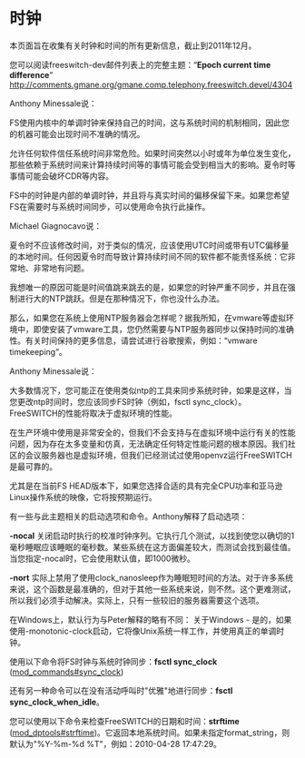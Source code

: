 # 时钟

本页面旨在收集有关时钟和时间的所有更新信息，截止到2011年12月。

您可以阅读freeswitch-dev邮件列表上的完整主题：“**Epoch current time difference**” <http://comments.gmane.org/gmane.comp.telephony.freeswitch.devel/4304>

Anthony Minessale说：

FS使用内核中的单调时钟来保持自己的时间，这与系统时间的机制相同，因此您的机器可能会出现时间不准确的情况。

允许任何软件信任系统时间非常危险。如果时间突然以小时或年为单位发生变化，那些依赖于系统时间来计算持续时间等的事情可能会受到相当大的影响。夏令时等事情可能会破坏CDR等内容。

FS中的时钟是内部的单调时钟，并且将与真实时间的偏移保留下来。如果您希望FS在需要时与系统时间同步，可以使用命令执行此操作。

Michael Giagnocavo说：

夏令时不应该修改时间，对于类似的情况，应该使用UTC时间或带有UTC偏移量的本地时间。任何因夏令时而导致计算持续时间不同的软件都不能责怪系统：它非常地、非常地有问题。

我想唯一的原因可能是时间值跳来跳去的是，如果您的时钟严重不同步，并且在强制进行大的NTP跳跃。但是在那种情况下，你也没什么办法。

那么，如果您在系统上使用NTP服务器会怎样呢？据我所知，在vmware等虚拟环境中，即使安装了vmware工具，您仍然需要与NTP服务器同步以保持时间的准确性。有关时间保持的更多信息，请尝试进行谷歌搜索，例如：“vmware timekeeping”。

Anthony Minessale说：

大多数情况下，您可能正在使用类似ntp的工具来同步系统时钟，如果是这样，当您更改ntp时间时，您应该同步FS时钟（例如，fsctl sync_clock）。 FreeSWITCH的性能将取决于虚拟环境的性能。

在生产环境中使用是非常安全的，但我们不会支持与在虚拟环境中运行有关的性能问题，因为存在太多变量和仿真，无法确定任何特定性能问题的根本原因。我们社区的会议服务器也是虚拟环境，但我们已经测试过使用openvz运行FreeSWITCH是最可靠的。

尤其是在当前FS HEAD版本下，如果您选择合适的具有完全CPU功率和亚马逊Linux操作系统的映像，它将按预期运行。

有一些与此主题相关的启动选项和命令。Anthony解释了启动选项：

**-nocal** 关闭启动时执行的校准时钟序列。它执行几个测试，以找到使您以确切的1毫秒睡眠应该睡眠的毫秒数。某些系统在这方面偏差较大，而测试会找到最佳值。当您指定-nocal时，它会使用默认值，即1000微秒。

**-nort** 实际上禁用了使用clock_nanosleep作为睡眠短时间的方法。对于许多系统来说，这个函数是最准确的，但对于其他一些系统来说，则不然。这个更难测试，所以我们必须手动解决。实际上，只有一些较旧的服务器需要这个选项。

在Windows上，默认行为与Peter解释的略有不同： 关于Windows - 是的，如果使用-monotonic-clock启动，它将像Unix系统一样工作，并使用真正的单调时钟。

使用以下命令将FS时钟与系统时钟同步：**fsctl sync\_clock** ([mod\_commands#sync\_clock](../Modules/mod_commands_1966741.mdx#sync_clock))

还有另一种命令可以在没有活动呼叫时"优雅"地进行同步：**fsctl sync\_clock\_when\_idle**。

您可以使用以下命令来检查FreeSWITCH的日期和时间：**strftime** ([mod\_dptools#strftime](../Modules/mod-dptools/6586520.mdx#about))。它返回本地系统时间。如果未指定format\_string，则默认为"%Y-%m-%d %T"，例如：2010-04-28 17:47:29。